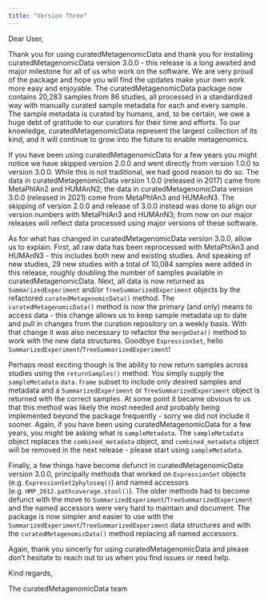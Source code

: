 ```yaml
---
title: "Version Three"
---
```


Dear User,

Thank you for using curatedMetagenomicData and thank you for installing curatedMetagenomicData version 3.0.0 - this release is a long awaited and major milestone for all of us who work on the software. We are very proud of the package and hope you will find the updates make your own work more easy and enjoyable. The curatedMetagenomicData package now contains 20,283 samples from 86 studies, all processed in a standardized way with manually curated sample metadata for each and every sample. The sample metadata is curated by humans, and, to be certain, we owe a huge debt of gratitude to our curators for their time and efforts. To our knowledge, curatedMetagenomicData represent the largest collection of its kind, and it will continue to grow into the future to enable metagenomics.

If you have been using curatedMetagenomicData for a few years you might notice we have skipped version 2.0.0 and went directly from version 1.0.0 to version 3.0.0. While this is not traditional, we had good reason to do so. The data in curatedMetagenomicData version 1.0.0 (released in 2017) came from MetaPhlAn2 and HUMAnN2; the data in curatedMetagenomicData version 3.0.0 (released in 2021) come from MetaPhlAn3 and HUMAnN3. The skipping of version 2.0.0 and release of 3.0.0 instead was done to align our version numbers with MetaPhlAn3 and HUMAnN3; from now on our major releases will reflect data processed using major versions of these software.

As for what has changed in curatedMetagenomicData version 3.0.0, allow us to explain. First, all raw data has been reprocessed with MetaPhlAn3 and HUMAnN3 - this includes both new and existing studies. And speaking of new studies, 29 new studies with a total of 10,084 samples were added in this release, roughly doubling the number of samples available in curatedMetagenomicData. Next, all data is now returned as `SummarizedExperiment` and/or `TreeSummarizedExperiment` objects by the refactored `curatedMetagenomicData()` method. The `curatedMetagenomicData()` method is now the primary (and only) means to access data - this change allows us to keep sample metadata up to date and pull in changes from the curation repository on a weekly basis. With that change it was also necessary to refactor the `mergeData()` method to work with the new data structures. Goodbye `ExpressionSet`, hello `SummarizedExperiment`/`TreeSummarizedExperiment`!

Perhaps most exciting though is the ability to now return samples across studies using the `returnSamples()` method. You simply supply the `sampleMetadata` `data.frame` subset to include only desired samples and metadata and a `SummarizedExperiment` or `TreeSummarizedExperiment` object is returned with the correct samples. At some point it became obvious to us that this method was likely the most needed and probably being implemented beyond the package frequently - sorry we did not include it sooner. Again, if you have been using curatedMetagenomicData for a few years, you might be asking what is `sampleMetadata`. The `sampleMetadata` object replaces the `combined_metadata` object, and `combined_metadata` object will be removed in the next release - please start using `sampleMetadata`.

Finally, a few things have become defunct in curatedMetagenomicData version 3.0.0, principally methods that worked on `ExpressionSet` objects (e.g. `ExpressionSet2phyloseq()`) and named accessors (e.g. `HMP_2012.pathcoverage.stool()`). The older methods had to become defunct with the move to `SummarizedExperiment`/`TreeSummarizedExperiment` and the named accessors were very hard to maintain and document. The package is now simpler and easier to use with the `SummarizedExperiment`/`TreeSummarizedExperiment` data structures and with the `curatedMetagenomicData()` method replacing all named accessors.

Again, thank you sincerly for using curatedMetagenomicData and please don't hesitate to reach out to us when you find issues or need help.

Kind regards,

The curatedMetagenomicData team
